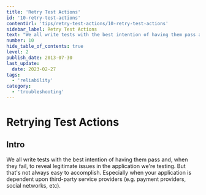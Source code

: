 ```yaml
---
title: 'Retry Test Actions'
id: '10-retry-test-actions'
contentUrl: 'tips/retry-test-actions/10-retry-test-actions'
sidebar_label: Retry Test Actions
text: "We all write tests with the best intention of having them pass and, when they fail, to reveal legitimate issues in the application we're testing. But that's not always easy to accomplish. Especially when your application is dependent upon third-party service providers (e.g. payment providers, social networks, etc)."
number: 10
hide_table_of_contents: true
level: 2
publish_date: 2013-07-30
last_update:
  date: 2023-02-27
tags:
  - 'reliability'
category:
  - 'troubleshooting'
---
```


# Retrying Test Actions

## Intro

We all write tests with the best intention of having them pass and, when they fail, to reveal legitimate issues in the application we're testing. But that's not always easy to accomplish. Especially when your application is dependent upon third-party service providers (e.g. payment providers, social networks, etc).


<DropdownMarkdown folderName='10-retry-test-actions' />
